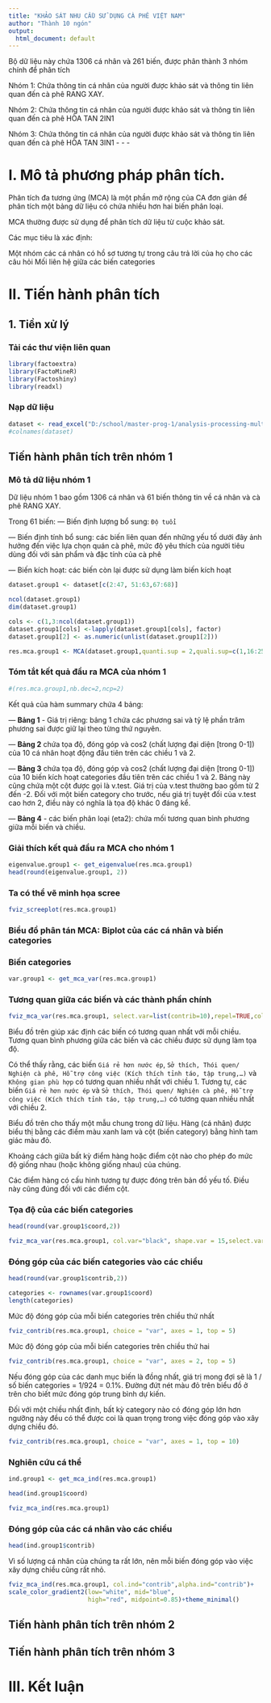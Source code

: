 ---
title: "KHẢO SÁT NHU CẦU SỬ DỤNG CÀ PHÊ VIỆT NAM"
author: "Thành 10 ngón"
output:
  html_document: default
---
Bộ dữ liệu này chứa 1306 cá nhân và 261 biến, được phân thành 3 nhóm chính để phân tích

Nhóm 1: Chứa thông tin cá nhân của người được khảo sát và thông tin liên quan đến cà phê RANG XAY.

Nhóm 2: Chứa thông tin cá nhân của người được khảo sát và thông tin liên quan đến cà phê HÒA TAN 2IN1

Nhóm 3: Chứa thông tin cá nhân của người được khảo sát và thông tin liên quan đến cà phê HÒA TAN 3IN1
- - -

# I. Mô tả phương pháp phân tích.

Phân tích đa tương ứng (MCA) là một phần mở rộng của CA đơn giản để phân tích một bảng dữ liệu có chứa nhiều hơn hai biến phân loại.

MCA thường được sử dụng để phân tích dữ liệu từ cuộc khảo sát.

Các mục tiêu là xác định:

Một nhóm các cá nhân có hồ sơ tương tự trong câu trả lời của họ cho các câu hỏi
Mối liên hệ giữa các biến categories

# II. Tiến hành phân tích

## 1. Tiền xử lý
### Tải các thư viện liên quan
```{r echo=TRUE, message=FALSE, warning=FALSE}
library(factoextra)
library(FactoMineR)
library(Factoshiny)
library(readxl)
```

### Nạp dữ liệu
```{r message=FALSE, warning=FALSE}
dataset <- read_excel("D:/school/master-prog-1/analysis-processing-multiD-data/ASSIGNMENT/dataset.xlsx")
#colnames(dataset)

```


## Tiến hành phân tích trên nhóm 1

### Mô tả dữ liệu nhóm 1

Dữ liệu nhóm 1 bao gồm 1306 cá nhân và 61 biến thông tin về cá nhân và cà phê RANG XAY.

Trong 61 biến:
  --- Biến định lượng bổ sung: `Độ tuổi`

  --- Biến định tính bổ sung: các biến liên quan đến những yếu tố dưới đây ảnh hưởng đến việc lựa chọn quán cà phê, mức độ yêu thích của người tiêu dùng đối với sản phẩm và đặc tính của cà phê
  
  --- Biến kích hoạt: các biến còn lại được sử dụng làm biến kích hoạt
  
```{r echo=TRUE, message=FALSE, warning=FALSE}
dataset.group1 <- dataset[c(2:47, 51:63,67:68)]

ncol(dataset.group1)
dim(dataset.group1)

cols <- c(1,3:ncol(dataset.group1))
dataset.group1[cols] <-lapply(dataset.group1[cols], factor)
dataset.group1[2] <- as.numeric(unlist(dataset.group1[2]))

res.mca.group1 <- MCA(dataset.group1,quanti.sup = 2,quali.sup=c(1,16:25,31:59),graph=FALSE)

```

### Tóm tắt kết quả đầu ra MCA của nhóm 1


```{r echo=TRUE, message=FALSE, warning=FALSE}
#(res.mca.group1,nb.dec=2,ncp=2)
```

Kết quả của hàm summary chứa 4 bảng:

--- **Bảng 1** - Giá trị riêng: bảng 1 chứa các phương sai và tỷ lệ phần trăm phương sai được giữ lại theo từng thứ nguyên.

--- **Bảng 2** chứa tọa độ, đóng góp và cos2 (chất lượng đại diện [trong 0-1]) của 10 cá nhân hoạt động đầu tiên trên các chiều 1 và 2.

--- **Bảng 3** chứa tọa độ, đóng góp và cos2 (chất lượng đại diện [trong 0-1]) của 10 biến kích hoạt categories đầu tiên trên các chiều 1 và 2. Bảng này cũng chứa một cột được gọi là v.test. Giá trị của v.test thường bao gồm từ 2 đến -2. Đối với một biến category cho trước, nếu giá trị tuyệt đối của v.test cao hơn 2, điều này có nghĩa là tọa độ khác 0 đáng kể.

--- **Bảng 4** - các biến phân loại (eta2): chứa mối tương quan bình phương giữa mỗi biến và chiều.


### Giải thích kết quả đầu ra MCA cho nhóm 1

```{r}
eigenvalue.group1 <- get_eigenvalue(res.mca.group1)
head(round(eigenvalue.group1, 2))

```


### Ta có thể vẽ minh họa scree
```{r}
fviz_screeplot(res.mca.group1)
```


### Biểu đồ phân tán MCA: Biplot của các cá nhân và biến categories




### Biến categories
```{r}
var.group1 <- get_mca_var(res.mca.group1)
```
### Tương quan giữa các biến và các thành phần chính


```{r}
fviz_mca_var(res.mca.group1, select.var=list(contrib=10),repel=TRUE,col.var = "cos2", gradient.cols = c("#00AFBB", "#E7B800", "#FC4E07"), ggtheme = theme_minimal())

```

Biểu đồ trên giúp xác định các biến có tương quan nhất với mỗi chiều. Tương quan bình phương giữa các biến và các chiều được sử dụng làm tọa độ.

Có thể thấy rằng, các biến `Giá rẻ hơn nước ép`, `Sở thích, Thói quen/ Nghiện cà phê, Hỗ trợ công việc (Kích thích tỉnh táo, tập trung,…)` và `Không gian phù hợp` có tương quan nhiều nhất với chiều 1. Tương tự, các biến  `Giá rẻ hơn nước ép` và `Sở thích, Thói quen/ Nghiện cà phê, Hỗ trợ công việc (Kích thích tỉnh táo, tập trung,…)` có tương quan nhiều nhất với chiều 2.

Biểu đồ trên cho thấy một mẫu chung trong dữ liệu. Hàng (cá nhân) được biểu thị bằng các điểm màu xanh lam và cột (biến category) bằng hình tam giác màu đỏ.

Khoảng cách giữa bất kỳ điểm hàng hoặc điểm cột nào cho phép đo mức độ giống nhau (hoặc không giống nhau) của chúng.

Các điểm hàng có cấu hình tương tự được đóng trên bản đồ yếu tố. Điều này cũng đúng đối với các điểm cột.




### Tọa độ của các biến categories

```{r}
head(round(var.group1$coord,2))

```


```{r}
fviz_mca_var(res.mca.group1, col.var="black", shape.var = 15,select.var=list(contrib=20),repel=TRUE)
```

### Đóng góp của các biến categories vào các chiều

```{r}
head(round(var.group1$contrib,2))
```


```{r}
categories <- rownames(var.group1$coord)
length(categories)
```

Mức độ đóng góp của mỗi biến categories trên chiều thứ nhất

```{r echo=FALSE, message=FALSE, warning=FALSE }
fviz_contrib(res.mca.group1, choice = "var", axes = 1, top = 5)
```


Mức độ đóng góp của mỗi biến categories trên chiều thứ hai

```{r , message=FALSE, warning=FALSE }
fviz_contrib(res.mca.group1, choice = "var", axes = 2, top = 5)
```


Nếu đóng góp của các danh mục biến là đồng nhất, giá trị mong đợi sẽ là 1 / số biến categories = 1/924 = 0.1%. Đường đứt nét màu đỏ trên biểu đồ ở trên cho biết mức đóng góp trung bình dự kiến. 

Đối với một chiều nhất định, bất kỳ category nào có đóng góp lớn hơn ngưỡng này đều có thể được coi là quan trọng trong việc đóng góp vào xây dựng chiều đó.

```{r message=FALSE, warning=FALSE}
fviz_contrib(res.mca.group1, choice = "var", axes = 1, top = 10)

```

### Nghiên cứu cá thể

```{r message=FALSE, warning=FALSE}
ind.group1 <- get_mca_ind(res.mca.group1)

head(ind.group1$coord)
```




```{r message=FALSE, warning=FALSE}
fviz_mca_ind(res.mca.group1)
```


### Đóng góp của các cá nhân vào các chiều

```{r message=FALSE, warning=FALSE}
head(ind.group1$contrib)
```


Vì số lượng cá nhân của chúng ta rất lớn, nên mỗi biến đóng góp vào việc xây dựng chiều cũng rất nhỏ.


```{r message=FALSE, warning=FALSE}
fviz_mca_ind(res.mca.group1, col.ind="contrib",alpha.ind="contrib")+
scale_color_gradient2(low="white", mid="blue", 
                      high="red", midpoint=0.85)+theme_minimal()

```



## Tiến hành phân tích trên nhóm 2

## Tiến hành phân tích trên nhóm 3

# III. Kết luận
